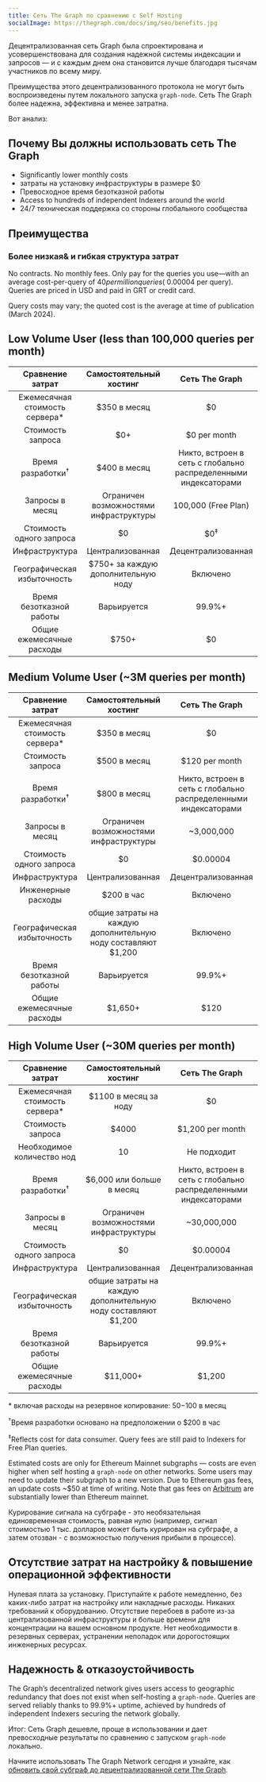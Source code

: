 ```yaml
---
title: Сеть The Graph по сравнению с Self Hosting
socialImage: https://thegraph.com/docs/img/seo/benefits.jpg
---
```


Децентрализованная сеть Graph была спроектирована и усовершенствована для создания надежной системы индексации и запросов — и с каждым днем она становится лучше благодаря тысячам участников по всему миру.

Преимущества этого децентрализованного протокола не могут быть воспроизведены путем локального запуска `graph-node`. Сеть The Graph более надежна, эффективна и менее затратна.

Вот анализ:

## Почему Вы должны использовать сеть The Graph

- Significantly lower monthly costs
- затраты на установку инфраструктуры в размере $0
- Превосходное время безотказной работы
- Access to hundreds of independent Indexers around the world
- 24/7 техническая поддержка со стороны глобального сообщества

## Преимущества

### Более низкая& и гибкая структура затрат

No contracts. No monthly fees. Only pay for the queries you use—with an average cost-per-query of $40 per million queries (~$0.00004 per query). Queries are priced in USD and paid in GRT or credit card.

Query costs may vary; the quoted cost is the average at time of publication (March 2024).

## Low Volume User (less than 100,000 queries per month)

| Сравнение затрат | Самостоятельный хостинг | Сеть The Graph |
| :-: | :-: | :-: |
| Ежемесячная стоимость сервера\* | $350 в месяц | $0 |
| Стоимость запроса | $0+ | $0 per month |
| Время разработки<sup>†</sup> | $400 в месяц | Никто, встроен в сеть с глобально распределенными индексаторами |
| Запросы в месяц | Ограничен возможностями инфраструктуры | 100,000 (Free Plan) |
| Стоимость одного запроса | $0 | $0<sup>‡</sup> |
| Инфраструктура | Централизованная | Децентрализованная |
| Географическая избыточность | $750+ за каждую дополнительную ноду | Включено |
| Время безотказной работы | Варьируется | 99.9%+ |
| Общие ежемесячные расходы | <span className="highlight-row" />$750+ | $0 |

## Medium Volume User (~3M queries per month)

| Сравнение затрат | Самостоятельный хостинг | Сеть The Graph |
| :-: | :-: | :-: |
| Ежемесячная стоимость сервера\* | $350 в месяц | $0 |
| Стоимость запроса | $500 в месяц | $120 per month |
| Время разработки<sup>†</sup> | $800 в месяц | Никто, встроен в сеть с глобально распределенными индексаторами |
| Запросы в месяц | Ограничен возможностями инфраструктуры | ~3,000,000 |
| Стоимость одного запроса | $0 | $0.00004 |
| Инфраструктура | Централизованная | Децентрализованная |
| Инженерные расходы | $200 в час | Включено |
| Географическая избыточность | общие затраты на каждую дополнительную ноду составляют $1,200 | Включено |
| Время безотказной работы | Варьируется | 99.9%+ |
| Общие ежемесячные расходы | <span className="highlight-row" /> $1,650+ | $120 |

## High Volume User (~30M queries per month)

| Сравнение затрат | Самостоятельный хостинг | Сеть The Graph |
| :-: | :-: | :-: |
| Ежемесячная стоимость сервера\* | $1100 в месяц за ноду | $0 |
| Стоимость запроса | $4000 | $1,200 per month |
| Необходимое количество нод | 10 | Не подходит |
| Время разработки<sup>†</sup> | $6,000 или больше в месяц | Никто, встроен в сеть с глобально распределенными индексаторами |
| Запросы в месяц | Ограничен возможностями инфраструктуры | ~30,000,000 |
| Стоимость одного запроса | $0 | $0.00004 |
| Инфраструктура | Централизованная | Децентрализованная |
| Географическая избыточность | общие затраты на каждую дополнительную ноду составляют $1,200 | Включено |
| Время безотказной работы | Варьируется | 99.9%+ |
| Общие ежемесячные расходы | <span className="highlight-row" /> $11,000+ | $1,200 |

\* включая расходы на резервное копирование: $50-$100 в месяц

<sup>†</sup>Время разработки основано на предположении о $200 в час

<sup>‡</sup>Reflects cost for data consumer. Query fees are still paid to Indexers for Free Plan queries.

Estimated costs are only for Ethereum Mainnet subgraphs — costs are even higher when self hosting a `graph-node` on other networks. Some users may need to update their subgraph to a new version. Due to Ethereum gas fees, an update costs ~$50 at time of writing. Note that gas fees on [Arbitrum](/arbitrum/arbitrum-faq) are substantially lower than Ethereum mainnet.

Курирование сигнала на субграфе - это необязательная единовременная стоимость, равная нулю (например, сигнал стоимостью 1 тыс. долларов может быть курирован на субграфе, а затем отозван - с возможностью получения прибыли в процессе).

## Отсутствие затрат на настройку & повышение операционной эффективности

Нулевая плата за установку. Приступайте к работе немедленно, без каких-либо затрат на настройку или накладные расходы. Никаких требований к оборудованию. Отсутствие перебоев в работе из-за централизованной инфраструктуры и больше времени для концентрации на вашем основном продукте. Нет необходимости в резервных серверах, устранении неполадок или дорогостоящих инженерных ресурсах.

## Надежность & отказоустойчивость

The Graph’s decentralized network gives users access to geographic redundancy that does not exist when self-hosting a `graph-node`. Queries are served reliably thanks to 99.9%+ uptime, achieved by hundreds of independent Indexers securing the network globally.

Итог: Сеть Graph дешевле, проще в использовании и дает превосходные результаты по сравнению с запуском `graph-node` локально.

Начните использовать The Graph Network сегодня и узнайте, как [обновить свой субграф до децентрализованной сети The Graph](/cookbook/upgrading-a-subgraph).
